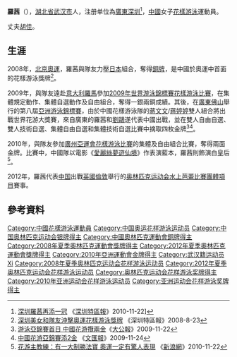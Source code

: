 {{noteTA|G1=Aquatics}}
{{Infobox Swimmer
| swimmername    = 羅茜
| image          = 
| imagesize      = 
| caption        = 
| fullname       =  
| nationality    = {{PRC}}
| strokes        = 
| club           = 
| collegeteam    = 
| birth_date      = {{birth_date_and_age|1987|12|15}}<ref name="伦敦奥运">{{cite web|title=2012伦敦奥运会中国体育代表团成员名录 - 羅茜|url=http://2012teamchina.olympic.cn/index.php/personview/persons/16171|access-date=2012-07-19|archive-date=2012-08-07|archive-url=https://web.archive.org/web/20120807195546/http://2012teamchina.olympic.cn/index.php/personview/persons/16171|dead-url=no}}{{zh-cn}}</ref>
| birth_place     = {{CHN}}[[湖北|湖北]]
| height         = {{height|m=1.66}}<ref name="伦敦奥运"/>
| weight         = {{weight|kg=55}}<ref name="伦敦奥运"/>
| medaltemplates =
{{MedalCountry | {{CHN}}}}
{{MedalSport | 女子[[花樣游泳|花樣游泳]]}}
{{MedalCompetition | [[奧林匹克運動會|奧林匹克運動會]]}}
{{MedalSilver|[[2012年夏季奧林匹克運動會|2012年 倫敦]]|[[2012年夏季奧林匹克運動會韻律泳比賽團體項目|團體賽]]}}
{{MedalBronze  | [[2008年夏季奧林匹克運動會|2008年 北京]] | [[2008年夏季奧林匹克運動會花樣游泳比賽|團體賽]]}}
{{MedalCompetition | [[世界游泳錦標賽|世界游泳錦標賽]]}}
{{MedalSilver | [[2009年世界游泳錦標賽|2009年 羅馬]] | [[2009年世界游泳錦標賽花樣游泳比賽|自由組合]] }}
{{MedalBronze | [[2009年世界游泳錦標賽|2009年 羅馬]] | [[2009年世界游泳錦標賽花樣游泳比賽|集體規定動作]] }}
{{MedalBronze | [[2009年世界游泳錦標賽|2009年 羅馬]] | [[2009年世界游泳錦標賽花樣游泳比賽|集體自選動作]] }}
{{MedalSilver | [[2011年世界游泳錦標賽|2011年 上海]] | [[2011年世界游泳錦標賽花樣游泳比賽|集體技術自選]] }}
{{MedalSilver | [[2011年世界游泳錦標賽|2011年 上海]] | [[2011年世界游泳錦標賽花樣游泳比賽|集體自由自選]] }}
{{MedalSilver | [[2011年世界游泳錦標賽|2011年 上海]] | [[2011年世界游泳錦標賽花樣游泳比賽|自由組合]] }}
{{MedalCompetition | [[亞洲運動會|亞洲運動會]]}}
{{MedalGold | [[2010年亞洲運動會|2010年 廣州]] | [[2010年亞洲運動會花樣游泳比賽|團體賽]] }}
{{MedalGold | [[2010年亞洲運動會|2010年 廣州]] | [[2010年亞洲運動會花樣游泳比賽|自由組合]] }}
{{MedalCompetition | [[亞洲游泳錦標賽|亞洲游泳錦標賽]]}}
{{MedalGold | [[2009年亞洲游泳錦標賽|2009年 佛山]] | [[2009年亞洲游泳錦標賽花樣游泳比賽|雙人自由自選]] }}
{{MedalGold | [[2009年亞洲游泳錦標賽|2009年 佛山]] | [[2009年亞洲游泳錦標賽花樣游泳比賽|雙人技術自選]] }}
{{MedalGold | [[2009年亞洲游泳錦標賽|2009年 佛山]] | [[2009年亞洲游泳錦標賽花樣游泳比賽|集體技術自選]] }}
{{MedalGold | [[2009年亞洲游泳錦標賽|2009年 佛山]] | [[2009年亞洲游泳錦標賽花樣游泳比賽|集體自由自選]] }}
}}
'''羅茜'''（{{bd|1987年|12月15日|catIdx=LUO Xi}}），[[湖北省|湖北省]][[武汉市|武汉市]]人，注册单位為[[廣東|廣東]][[深圳|深圳]]<ref>[http://sz.people.com.cn/BIG5/202920/13278704.html 深圳羅茜再添一冠] {{Wayback|url=http://sz.people.com.cn/BIG5/202920/13278704.html |date=20160304053407 }}《[[深圳特區報|深圳特區報]]》2010-11-22]</ref>，[[中華人民共和國|中國]]女子[[花樣游泳|花樣游泳]]運動員。

丈夫[[胡佳_(跳水运动员)|胡佳]]。

==生涯==
2008年，[[2008年夏季奧林匹克運動會花樣游泳比賽|北京奧運]]，羅茜與隊友力壓[[日本|日本]]組合，奪得[[銅牌|銅牌]]，是中國於奧運中首面的花樣游泳獎牌<ref>[http://2008.people.com.cn/BIG5/126875/126883/7713319.html 深圳美女和隊友沖擊奧運花樣游泳獎牌] {{Wayback|url=http://2008.people.com.cn/BIG5/126875/126883/7713319.html |date=20160304122005 }} 《深圳特區報》2008-8-23</ref>。

2009年，與隊友遠赴[[意大利|意大利]][[羅馬|羅馬]]參加[[2009年世界游泳錦標賽花樣游泳比賽|2009年世界游泳錦標賽花樣游泳比賽]]，在集體規定動作、集體自選動作及自由組合，奪得一銀兩銅成績。其後，在[[廣東|廣東]][[佛山|佛山]]舉行的第八屆[[亞洲游泳錦標賽|亞洲游泳錦標賽]]，由於中國花樣游泳隊的[[蔣文文|蔣文文]]/[[蔣婷婷|蔣婷婷]]雙人組合將出戰世界花游大獎賽，來自廣東的羅茜和[[劉鷗|劉鷗]]遂代表中國出戰，並在雙人自由自選、雙人技術自選、集體自由自選和集體技術自選比賽中摘取四枚金牌<ref>[http://www.takungpao.com.hk/news/09/11/22/_IN-1175831.htm 游泳亞錦賽首日 中國花游攬兩金]{{dead link|date=2018年1月 |bot=InternetArchiveBot |fix-attempted=yes }}《[[大公報|大公報]]》2009-11-22</ref><ref>[http://paper.wenweipo.com/2009/11/24/SP0911240006.htm 中國花游亞錦賽添2金] {{Wayback|url=http://paper.wenweipo.com/2009/11/24/SP0911240006.htm |date=20091129104448 }}《[[文汇报_(香港)|文匯報]]》2009-11-24</ref>。

2010年，與隊友參加[[2010年亞洲運動會|廣州亞運會]][[2010年亞洲運動會花樣游泳比賽|花樣游泳比賽]]的集體及自由組合比賽，奪得兩面金牌。比賽中，中國隊以電影《[[愛麗絲夢遊仙境|愛麗絲夢遊仙境]]》作表演藍本，羅茜則飾演白皇后<ref>[http://sports.sina.com.hk/cgi-bin/nw/show.cgi/1359/4/1/305160/1.html 花游主教練：有一大制勝法寶 奧運一定有驚人表現] {{webarchive|url=https://archive.is/20120714050144/http://sports.sina.com.hk/cgi-bin/nw/show.cgi/1359/4/1/305160/1.html |date=2012-07-14 }}《[[新浪網|新浪網]]》2010-11-22</ref>。

2012年，羅茜代表[[2012年夏季奥林匹克运动会中国代表团|中国]]出戰[[英國|英國]][[倫敦|倫敦]]舉行的[[2012年夏季奥林匹克运动会|奥林匹克运动会]][[2012年夏季奧林匹克運動會水上芭蕾比賽|水上芭蕾比賽]][[2012年夏季奧林匹克運動會韻律泳比賽團體項目|團體項目]]賽事。

==參考資料==
{{Reflist}}

{{DEFAULTSORT:LUO Xi}}
[[Category:中國花樣游泳運動員|Category:中國花樣游泳運動員]]
[[Category:中国奥运花样游泳运动员|Category:中国奥运花样游泳运动员]]
[[Category:中国奥林匹克运动会银牌得主|Category:中国奥林匹克运动会银牌得主]]
[[Category:中國奧林匹克運動會銅牌得主|Category:中國奧林匹克運動會銅牌得主]]
[[Category:2008年夏季奧林匹克運動會獎牌得主|Category:2008年夏季奧林匹克運動會獎牌得主]]
[[Category:2012年夏季奧林匹克運動會獎牌得主|Category:2012年夏季奧林匹克運動會獎牌得主]]
[[Category:2010年亞洲運動會金牌得主|Category:2010年亞洲運動會金牌得主]]
[[Category:武汉籍运动员|Category:武汉籍运动员]]
[[Category:羅姓|Xi]]
[[Category:2008年夏季奥林匹克运动会花样游泳运动员|Category:2008年夏季奥林匹克运动会花样游泳运动员]]
[[Category:2012年夏季奥林匹克运动会花样游泳运动员|Category:2012年夏季奥林匹克运动会花样游泳运动员]]
[[Category:奥林匹克运动会花样游泳奖牌得主|Category:奥林匹克运动会花样游泳奖牌得主]]
[[Category:2010年亚洲运动会花样游泳运动员|Category:2010年亚洲运动会花样游泳运动员]]
[[Category:亚洲运动会花样游泳奖牌得主|Category:亚洲运动会花样游泳奖牌得主]]